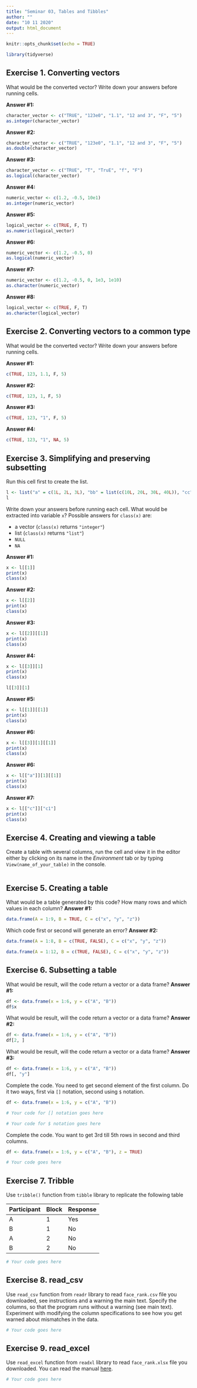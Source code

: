 ```yaml
---
title: "Seminar 03, Tables and Tibbles"
author: ""
date: "10 11 2020"
output: html_document
---
```


```r
knitr::opts_chunk$set(echo = TRUE)

library(tidyverse)
```

## Exercise 1. Converting vectors
What would be the converted vector? Write down your answers before running cells. 

**Answer #1:**
```r
character_vector <- c("TRUE", "123e0", "1.1", "12 and 3", "F", "5")
as.integer(character_vector)
```

**Answer #2:**
```r
character_vector <- c("TRUE", "123e0", "1.1", "12 and 3", "F", "5")
as.double(character_vector)
```

**Answer #3:**
```r
character_vector <- c("TRUE", "T", "TruE", "f", "F")
as.logical(character_vector)
```

**Answer #4:**
```r
numeric_vector <- c(1.2, -0.5, 10e1)
as.integer(numeric_vector)
```

**Answer #5:**
```r
logical_vector <- c(TRUE, F, T)
as.numeric(logical_vector)
```

**Answer #6:**
```r
numeric_vector <- c(1.2, -0.5, 0)
as.logical(numeric_vector)
```

**Answer #7:**
```r
numeric_vector <- c(1.2, -0.5, 0, 1e3, 1e10)
as.character(numeric_vector)
```

**Answer #8:**
```r
logical_vector <- c(TRUE, F, T)
as.character(logical_vector)
```

## Exercise 2. Converting vectors to a common type
What would be the converted vector? Write down your answers before running cells. 

**Answer #1:**
```r
c(TRUE, 123, 1.1, F, 5)
```
**Answer #2:**
```r
c(TRUE, 123, 1, F, 5)
```

**Answer #3:**
```r
c(TRUE, 123, "1", F, 5)
```

**Answer #4:**
```r
c(TRUE, 123, "1", NA, 5)
```

## Exercise 3. Simplifying and preserving subsetting
Run this cell first to create the list.
```r
l <- list("a" = c(1L, 2L, 3L), "bb" = list(c(10L, 20L, 30L, 40L)), "cc" = list("c1"= 1:5, "c2"= 5L))
l
```

Write down your answers before running each cell. What would be extracted into variable `x`? Possible answers for `class(x)` are:

* a vector (`class(x)` returns  `"integer"`)
* list (`class(x)` returns `"list"`)
* `NULL`
* `NA`

**Answer #1:**

```r
x <- l[[1]]
print(x)
class(x)
```

**Answer #2:**
```r
x <- l[[2]]
print(x)
class(x)
```
**Answer #3:**
```r
x <- l[[2]][[1]]
print(x)
class(x)
```
**Answer #4:**
```r
x <- l[[3]][1]
print(x)
class(x)

l[[3]][1]
```
**Answer #5:**
```r
x <- l[[1]][[1]]
print(x)
class(x)
```

**Answer #6:**
```r
x <- l[[3]][1][[1]]
print(x)
class(x)
```

**Answer #6:**
```r
x <- l[["a"]][1][[1]]
print(x)
class(x)
```
**Answer #7:**
```r
x <- l[["c"]]["c1"]
print(x)
class(x)
```

## Exercise 4. Creating and viewing a table
Create a table with several columns, run the cell and view it in the editor either by clicking on its name in the _Environment_ tab or by typing `View(name_of_your_table)` in the console.
```r
```

## Exercise 5. Creating a table
What would be a table generated by this code? How many rows and which values in each column? 
**Answer #1: **
```r
data.frame(A = 1:9, B = TRUE, C = c("x", "y", "z"))
```

Which code first or second will generate an error?
**Answer #2: **
```r
data.frame(A = 1:8, B = c(TRUE, FALSE), C = c("x", "y", "z"))

data.frame(A = 1:12, B = c(TRUE, FALSE), C = c("x", "y", "z"))
```

## Exercise 6. Subsetting a table

What would be result, will the code return a vector or a data frame? 
**Answer #1:**
```r
df <- data.frame(x = 1:6, y = c("A", "B"))
df$x
```
What would be result, will the code return a vector or a data frame? 
**Answer #2:**
```r
df <- data.frame(x = 1:6, y = c("A", "B"))
df[2, ]
```

What would be result, will the code return a vector or a data frame? 
**Answer #3:**
```r
df <- data.frame(x = 1:6, y = c("A", "B"))
df[, "y"]
```

Complete the code. You need to get second element of the first column. Do it two ways, first via `[]` notation, second using `$` notation.
```r
df <- data.frame(x = 1:6, y = c("A", "B"))

# Your code for [] notation goes here

# Your code for $ notation goes here

```

Complete the code. You want to get 3rd till 5th rows in second and third columns.
```r
df <- data.frame(x = 1:6, y = c("A", "B"), z = TRUE)

# Your code goes here
```

## Exercise 7. Tribble
Use `tribble()` function from `tibble` library to replicate the following table

| Participant | Block | Response |
| ----------- | ----- | -------- |
| A           | 1     | Yes      |
| B           | 1     | No       |
| A           | 2     | No       |
| B           | 2     | No       |

```r
# Your code goes here
```

## Exercise 8. read_csv
Use `read_csv` function from `readr` library to read `face_rank.csv` file you downloaded, see instructions and a warning the main text. Specify the columns, so that the program runs without a warning (see main text). Experiment with modifying the column specifications to see how you get warned about mismatches in the data.

```r
# Your code goes here
```

## Exercise 9. read_excel

Use `read_excel` function from `readxl` library to read `face_rank.xlsx` file you downloaded. You can read the manual [here](https://readxl.tidyverse.org/reference/read_excel.html).

```r
# Your code goes here
```

